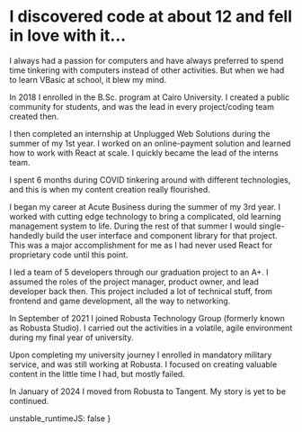 
<SEO
	description='This is my story - Nabil Tharwat'
	path='about'
	title='About'
/>

<Layout>

# I discovered code at about 12 and fell in love with it...

I always had a passion for computers and have always preferred to spend time 
tinkering with computers instead of other activities. But when we had to learn
VBasic at school, it blew my mind.


In 2018 I enrolled in the B.Sc. program at Cairo
University. I created a public community for students, and was the
lead in every project/coding team created then.

I then completed an internship at
Unplugged Web Solutions during the summer of my 1st year. I worked on an
online-payment solution and learned how to work with React at scale. I quickly
became the lead of the interns team.

I spent 6 months during COVID tinkering around with different technologies, and
this is when my content creation really flourished.

I began my career at Acute Business during the summer of my 3rd year. I worked
with cutting edge technology to bring a complicated, old learning management system to life.
During the rest of that summer I would single-handedly build the user interface and
component library for that project. This was a major accomplishment for me as I had never used
React for
proprietary code until this point. 

I led a team of 5 developers through our graduation project to an A+. I assumed
the roles of the project manager, product owner, and lead developer back then.
This project included a lot of technical stuff, from frontend and game
development, all the way to networking.


In September of 2021 I joined Robusta Technology Group (formerly known as
Robusta Studio). I carried out the activities in a volatile, 
agile environment during my final year of university. 

Upon completing my university journey I enrolled in mandatory military service,
and was still working at Robusta. I focused on creating valuable content in the
little time I had, but mostly failed.

In January of 2024 I moved from Robusta to Tangent. My story is yet to be
continued.


</Layout>

  unstable_runtimeJS: false
}
